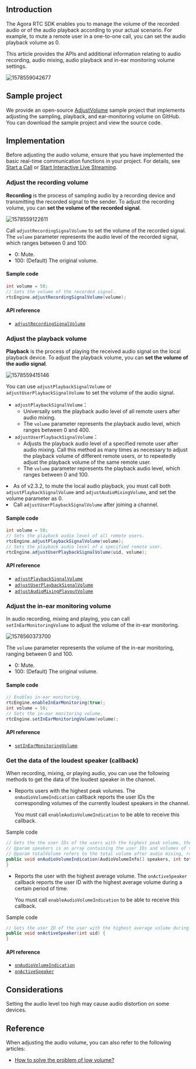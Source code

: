 <PlatformWrapper platform="android">

## Introduction

The Agora RTC SDK enables you to manage the volume of the recorded audio or of the audio playback according to your actual scenario. For example, to mute a remote user in a one-to-one call, you can set the audio playback volume as 0.

This article provides the APIs and additional information relating to audio recording, audio mixing, audio playback and in-ear monitoring volume settings.

![1578559042677](https://web-cdn.agora.io/docs-files/1578559042677)

## Sample project

We provide an open-source [AdjustVolume](https://github.com/AgoraIO/API-Examples/blob/master/Android/APIExample/app/src/main/java/io/agora/api/example/examples/advanced/AdjustVolume.java) sample project that implements adjusting the sampling, playback, and ear-monitoring volume on GitHub. You can download the sample project and view the source code.


## Implementation
Before adjusting the audio volume, ensure that you have implemented the basic real-time communication functions in your project. For details, see [Start a Call](/3.x/video-calling/quickstart-guide/get-started-sdk) or [Start Interactive Live Streaming](../quickstart-guide/start-video-streaming).

### Adjust the recording volume

**Recording** is the process of sampling audio by a recording device and transmitting the recorded signal to the sender. To adjust the recording volume, you can **set the volume of the recorded signal**.

![1578559122611](https://web-cdn.agora.io/docs-files/1578559122611)

Call `adjustRecordingSignalVolume` to set the volume of the recorded signal.
The `volume` parameter represents the audio level of the recorded signal, which ranges between 0 and 100:
- 0: Mute.
- 100: (Default) The original volume.

#### Sample code

```java
int volume = 50;
// Sets the volume of the recorded signal.
rtcEngine.adjustRecordingSignalVolume(volume);
```

#### API reference

- [`adjustRecordingSignalVolume`](https://api-ref.agora.io/en/video-sdk/android/3.x/classio_1_1agora_1_1rtc_1_1_rtc_engine.html#af3747f72256eb683feadbca2b742bd05)

### Adjust the playback volume

**Playback** is the process of playing the received audio signal on the local playback device. To adjust the playback volume, you can **set the volume of the audio signal**.

![1578559415146](https://web-cdn.agora.io/docs-files/1578559415146)

You can use `adjustPlaybackSignalVolume` or `adjustUserPlaybackSignalVolume` to set the volume of the audio signal.
- `adjustPlaybackSignalVolume`：
  - Universally sets the playback audio level of all remote users after audio mixing.
  - The `volume` parameter represents the playback audio level, which ranges between 0 and 400.
- `adjustUserPlaybackSignalVolume`：
  - Adjusts the playback audio level of a specified remote user after audio mixing. Call this method as many times as necessary to adjust the playback volume of different remote users, or to repeatedly adjust the playback volume of the same remote user.
  - The `volume` parameter represents the playback audio level, which ranges between 0 and 100.

<div class="alert note"><li>As of v2.3.2, to mute the local audio playback, you must call both <code>adjustPlaybackSignalVolume</code> and <code>adjustAudioMixingVolume</code>, and set the volume parameter as 0.</li><li>Call <code>adjustUserPlaybackSignalVolume</code> after joining a channel.</li></div>

#### Sample code

```java
int volume = 50;
// Sets the playback audio level of all remote users.
rtcEngine.adjustPlaybackSignalVolume(volume);
// Sets the playback audio level of a specified remote user.
rtcEngine.adjustUserPlaybackSignalVolume(uid, volume);
```

#### API reference

- [`adjustPlaybackSignalVolume`](https://api-ref.agora.io/en/video-sdk/android/3.x/classio_1_1agora_1_1rtc_1_1_rtc_engine.html#af7d7f10fc96db2febb9c2590891d071b)
- [`adjustUserPlaybackSignalVolume`](https://api-ref.agora.io/en/video-sdk/android/3.x/classio_1_1agora_1_1rtc_1_1_rtc_engine.html#aac9c5135996428d9a238fe8e66858268)
- [`adjustAudioMixingPlayoutVolume`](https://api-ref.agora.io/en/video-sdk/android/3.x/classio_1_1agora_1_1rtc_1_1_rtc_engine.html#a0308c6bc82af433ae8340e0b3cd228c9)


### Adjust the in-ear monitoring volume

In audio recording, mixing and playing, you can call `setInEarMonitoringVolume` to adjust the volume of the in-ear monitoring.

![1578560373700](https://web-cdn.agora.io/docs-files/1578560373700)

The `volume` parameter represents the volume of the in-ear monitoring, ranging between 0 and 100.
- 0: Mute.
- 100: (Default) The original volume.

#### Sample code

```java
// Enables in-ear monitoring.
rtcEngine.enableInEarMonitoring(true);
int volume = 50;
// Sets the in-ear monitoring volume.
rtcEngine.setInEarMonitoringVolume(volume);
```

#### API reference

- [`setInEarMonitoringVolume`](https://api-ref.agora.io/en/video-sdk/android/3.x/classio_1_1agora_1_1rtc_1_1_rtc_engine.html#af71afdf140660b10c4fb0c40029c432d)

### Get the data of the loudest speaker (callback)

When recording, mixing, or playing audio, you can use the following methods to get the data of the loudest speaker in the channel.

- Reports users with the highest peak volumes. The `onAudioVolumeIndication` callback reports the user IDs the corresponding volumes of the currently loudest speakers in the channel.

	 <div class="alert note">You must call <code>enableAudioVolumeIndication</code> to be able to receive this callback.</div>

Sample code

```java
// Gets the the user IDs of the users with the highest peak volume, the corresponding volumes, as well as whether the local user is speaking.
// @param speakers is an array containing the user IDs and volumes of the local and the remote users. The volume parameter ranges between 0 and 255.
// @param totalVolume refers to the total volume after audio mixing, ranging between 0 and 255.
public void onAudioVolumeIndication(AudioVolumeInfo[] speakers, int totalVolume) {
}
```

- Reports the user with the highest average volume. The `onActiveSpeaker` callback reports the user ID with the highest average volume during a certain period of time.

	 <div class="alert note">You must call <code>enableAudioVolumeIndication</code> to be able to receive this callback.</div>

Sample code

```java
// Gets the user ID of the user with the highest average volume during a certain period of time.
public void onActiveSpeaker(int uid) {
}
```

#### API reference
- [`onAudioVolumeIndication`](https://api-ref.agora.io/en/video-sdk/android/3.x/classio_1_1agora_1_1rtc_1_1_i_rtc_engine_event_handler.html#a4d37f2b4d569fa787bb8c0e3ae8cd424)
- [`onActiveSpeaker`](https://api-ref.agora.io/en/video-sdk/android/3.x/classio_1_1agora_1_1rtc_1_1_i_rtc_engine_event_handler.html#a895e965178d808f9d33b387ab3e50300)

## Considerations

Setting the audio level too high may cause audio distortion on some devices.

## Reference

When adjusting the audio volume, you can also refer to the following articles:

- [How to solve the problem of low volume?](https://docs.agora.io/en/help/quality-issues/audio_low)

</PlatformWrapper>